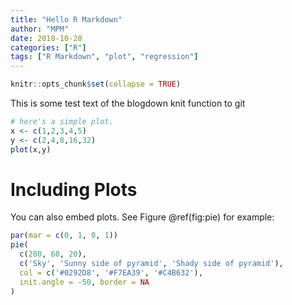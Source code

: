```yaml
---
title: "Hello R Markdown"
author: "MPM"
date: 2018-10-28
categories: ["R"]
tags: ["R Markdown", "plot", "regression"]
---
```


```r
knitr::opts_chunk$set(collapse = TRUE)
```

This is some test text of the blogdown knit function to git

```r

# here's a simple plot. 
x <- c(1,2,3,4,5)
y <- c(2,4,8,16,32)
plot(x,y)

```


# Including Plots

You can also embed plots. See Figure \@ref(fig:pie) for example:

```r
par(mar = c(0, 1, 0, 1))
pie(
  c(280, 60, 20),
  c('Sky', 'Sunny side of pyramid', 'Shady side of pyramid'),
  col = c('#0292D8', '#F7EA39', '#C4B632'),
  init.angle = -50, border = NA
)
```
